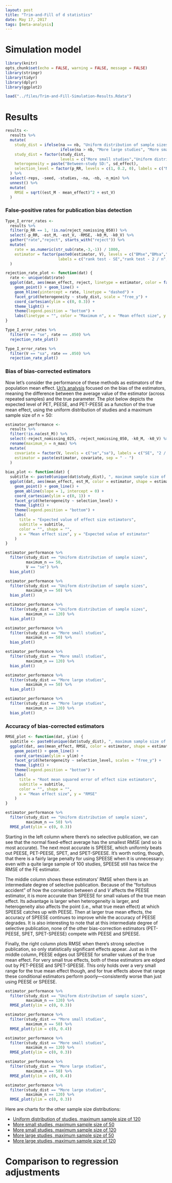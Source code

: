 ```yaml
---
layout: post
title: "Trim-and-Fill of d statistics"
date: May 17, 2017
tags: [meta-analysis]
---
```


# Simulation model

```r

library(knitr)
opts_chunk$set(echo = FALSE, warning = FALSE, message = FALSE)
library(stringr)
library(tidyr)
library(dplyr)
library(ggplot2)

load("../files/Trim-and-Fill-Simulation-Results.Rdata")

```


# Results

```r

results <- 
  results %>%
  mutate(
    study_dist = ifelse(na == nb, "Uniform distribution of sample sizes", 
                        ifelse(na > nb, "More large studies", "More small studies")),
    study_dist = factor(study_dist, 
                        levels = c("More small studies","Uniform distribution of sample sizes","More large studies")),
    heterogeneity = paste("Between-study SD:", sd_effect),
    selection_level = factor(p_RR, levels = c(1, 0.2, 0), labels = c("No publication bias", "Intermediate publication bias", "Strong publication bias"))
  ) %>%
  select(-reps, -seed, -studies, -na, -nb, -n_min) %>%
  unnest() %>%
  mutate(
    RMSE = sqrt((est_M - mean_effect)^2 + est_V)
  )

```

### False-positive rates for publication bias detection

```r

Type_I_error_rates <- 
  results %>% 
  filter(p_RR == 1, !is.na(reject_nomissing_050)) %>%
  select(-p_RR, -est_M, -est_V, -RMSE, -k0_M, -k0_V) %>%
  gather("rate","reject", starts_with("reject")) %>%
  mutate(
    rate = as.numeric(str_sub(rate,-3,-1)) / 1000,
    estimator = factor(paste0(estimator, V), levels = c("BMse","BMsa","R0se","R0sa"), 
                       labels = c("rank test - SE","rank test - 2 / n","Trim & Fill - SE", "Trim & Fill - 2 / n"))
  )

rejection_rate_plot <- function(dat) {
  rate <- unique(dat$rate)
  ggplot(dat, aes(mean_effect, reject, linetype = estimator, color = factor(n_max))) + 
    geom_point() + geom_line() + 
    geom_hline(yintercept = rate, linetype = "dashed") + 
    facet_grid(heterogeneity ~ study_dist, scale = "free_y") + 
    coord_cartesian(ylim = c(0, 0.3)) + 
    theme_light() + 
    theme(legend.position = "bottom") + 
    labs(linetype = "", color = "Maximum n", x = "Mean effect size", y = "Rejection rate")
}

```


```r

Type_I_error_rates %>%
  filter(V == "se", rate == .050) %>%
  rejection_rate_plot()

```

```r

Type_I_error_rates %>%
  filter(V == "sa", rate == .050) %>%
  rejection_rate_plot()

```


### Bias of bias-corrected estimators

Now let's consider the performance of these methods as estimators of the population mean effect. [Uri's analysis](http://datacolada.org/59) focused on the bias of the estimators, meaning the difference between the average value of the estimator (across repeated samples) and the true parameter. The plot below depicts the expected level of PET, PEESE, and PET-PEESE as a function of the true mean effect, using the uniform distribution of studies and a maximum sample size of $n = 50$: 

```r

estimator_performance <- 
  results %>%
  filter(!is.na(est_M)) %>%
  select(-reject_nomissing_025, -reject_nomissing_050, -k0_M, -k0_V) %>%
  rename(maximum_n = n_max) %>%
  mutate(
    covariate = factor(V, levels = c("se","sa"), labels = c("SE", "2 / n")),
    estimator = paste(estimator, covariate, sep = " - ")
  )
  
bias_plot <- function(dat) {
  subtitle <- paste0(unique(dat$study_dist), ", maximum sample size of ", unique(dat$maximum_n))
  ggplot(dat, aes(mean_effect, est_M, color = estimator, shape = estimator)) + 
    geom_point() + geom_line() + 
    geom_abline(slope = 1, intercept = 0) + 
    coord_cartesian(ylim = c(0, 1)) + 
    facet_grid(heterogeneity ~ selection_level) + 
    theme_light() + 
    theme(legend.position = "bottom") + 
    labs(
      title = "Expected value of effect size estimators",
      subtitle = subtitle,
      color = "", shape = "", 
      x = "Mean effect size", y = "Expected value of estimator"
    )
}

estimator_performance %>%
  filter(study_dist == "Uniform distribution of sample sizes", 
         maximum_n == 50, 
         V == "se") %>%
  bias_plot()
```

```r

estimator_performance %>%
  filter(study_dist == "Uniform distribution of sample sizes", 
         maximum_n == 50) %>%
  bias_plot()

```

```r

estimator_performance %>%
  filter(study_dist == "Uniform distribution of sample sizes", 
         maximum_n == 120) %>%
  bias_plot()

estimator_performance %>%
  filter(study_dist == "More small studies", 
         maximum_n == 50) %>%
  bias_plot()

estimator_performance %>%
  filter(study_dist == "More small studies", 
         maximum_n == 120) %>%
  bias_plot()

estimator_performance %>%
  filter(study_dist == "More large studies", 
         maximum_n == 50) %>%
  bias_plot()

estimator_performance %>%
  filter(study_dist == "More large studies", 
         maximum_n == 120) %>%
  bias_plot()

```

### Accuracy of bias-corrected estimators

```r

RMSE_plot <- function(dat, ylim) {
  subtitle <- paste0(unique(dat$study_dist), ", maximum sample size of ", unique(dat$maximum_n))
  ggplot(dat, aes(mean_effect, RMSE, color = estimator, shape = estimator)) + 
    geom_point() + geom_line() + 
    coord_cartesian(ylim = ylim) + 
    facet_grid(heterogeneity ~ selection_level, scales = "free_y") + 
    theme_light() + 
    theme(legend.position = "bottom") + 
    labs(
      title = "Root mean squared error of effect size estimators",
      subtitle = subtitle,
      color = "", shape = "", 
      x = "Mean effect size", y = "RMSE"
    )
}

estimator_performance %>%
  filter(study_dist == "Uniform distribution of sample sizes", 
         maximum_n == 50) %>%
  RMSE_plot(ylim = c(0, 0.3))

```

Starting in the left column where there's no selective publication, we can see that the normal fixed-effect average has the smallest RMSE (and so is most accurate). The next most accurate is SPEESE, which uniformly beats out PEESE, PET-PEESE, SPET, and SPET-SPEESE. It's worth noting, though, that there is a fairly large penalty for using SPEESE when it is unnecessary: even with a quite large sample of 100 studies, SPEESE still has twice the RMSE of the FE estimator. 

The middle column shows these estimators' RMSE when there is an intermediate degree of selective publication. Because of the "fortuitous accident" of how the correlation between $d$ and $V$ affects the PEESE estimator, it is more accurate than SPEESE for small values of the true mean effect. Its advantage is larger when heterogeneity is larger, and heterogeneity also affects the point (i.e., what true mean effect) at which SPEESE catches up with PEESE. Then at larger true mean effects, the accuracy of SPEESE continues to improve while the accuracy of PEESE degrades. It is also interesting to note that at this intermediate degree of selective publication, none of the other bias-correction estimators (PET-PEESE, SPET, SPET-SPEESE) compete with PEESE and SPEESE. 

Finally, the right column plots RMSE when there's strong selective publication, so only statistically significant effects appear. Just as in the middle column, PEESE edges out SPEESE for smaller values of the true mean effect. For very small true effects, both of these estimators are edged out by PET-PEESE and SPET-SPEESE. This only holds over a very small range for the true mean effect though, and for true effects above that range these conditional estimators perform poorly---consistently worse than just using PEESE or SPEESE. 

```r

estimator_performance %>%
  filter(study_dist == "Uniform distribution of sample sizes", 
         maximum_n == 120) %>%
  RMSE_plot(ylim = c(0, 0.3))

estimator_performance %>%
  filter(study_dist == "More small studies", 
         maximum_n == 50) %>%
  RMSE_plot(ylim = c(0, 0.4))

estimator_performance %>%
  filter(study_dist == "More small studies", 
         maximum_n == 120) %>%
  RMSE_plot(ylim = c(0, 0.3))

estimator_performance %>%
  filter(study_dist == "More large studies", 
         maximum_n == 50) %>%
  RMSE_plot(ylim = c(0, 0.4))

estimator_performance %>%
  filter(study_dist == "More large studies", 
         maximum_n == 120) %>%
  RMSE_plot(ylim = c(0, 0.3))


```

Here are charts for the other sample size distributions:

* [Uniform distribution of studies, maximum sample size of 120]({{site.url}}/figure/2017-04-27-PET-PEESE-performance/more-RMSE-plots-1.png)
* [More small studies, maximum sample size of 50]({{site.url}}/figure/2017-04-27-PET-PEESE-performance/more-RMSE-plots-2.png)
* [More small studies, maximum sample size of 120]({{site.url}}/figure/2017-04-27-PET-PEESE-performance/more-RMSE-plots-3.png)
* [More large studies, maximum sample size of 50]({{site.url}}/figure/2017-04-27-PET-PEESE-performance/more-RMSE-plots-4.png)
* [More large studies, maximum sample size of 120]({{site.url}}/figure/2017-04-27-PET-PEESE-performance/more-RMSE-plots-5.png)

# Comparison to regression adjustments
